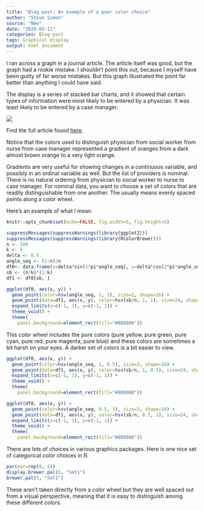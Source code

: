 ```yaml
---
title: "Blog post: An example of a poor color choice"
author: "Steve Simon"
source: "New"
date: "2020-03-11"
categories: Blog post
tags: Graphical display
output: html_document
---
```


I ran across a graph in a journal article. The article itself was good, but the graph had a rookie mistake. I shouldn't point this out, because I myself have been guilty of far worse mistakes. But this graph illustrated the point far better than anything I could have said.

<!---More--->

The display is a series of stacked bar charts, and it showed that certain types of information were most likely to be entered by a physician. It was least likely to be entered by a case manager.

![](http://www.pmean.com/images/20/misuse-of-gradient.png)

Find the full article found [here](https://medinform.jmir.org/2019/3/e13802/). 

Notice that the colors used to distinguish physician from social worker from nurse from case manager represented a gradient of oranges from a dark almost brown orange to a very light orange.

Gradients are very useful for showing changes in a continuous variable, and possibly in an ordinal variable as well. But the list of providers is nominal. There is no natural ordering from physician to social worker to nurse to case manager. For nominal data, you want to choose a set of colors that are readily distinguishable from one another. The usually means evenly spaced points along a color wheel.

Here's an example of what I mean.

```r
knitr::opts_chunk$set(echo=FALSE, fig.width=5, fig.height=5)
```


```r
suppressMessages(suppressWarnings(library(ggplot2)))
suppressMessages(suppressWarnings(library(RColorBrewer)))
n <- 500
k <- 5
delta <- 0.9
angle_seq <- (1:n)/n
df0<- data.frame(x=delta*sin(2*pi*angle_seq), y=delta*cos(2*pi*angle_seq))
sb <- (n/k)*(1:k)
df1 <- df0[sb, ]

ggplot(df0, aes(x, y)) +
  geom_point(color=hsv(angle_seq, 1, 1), size=2, shape=16) +
  geom_point(data=df1, aes(x, y), color=hsv(sb/n, 1, 1), size=24, shape=16) +
  expand_limits(x=c(-1, 1), y=c(-1, 1)) +
  theme_void() +
  theme(
    panel.background=element_rect(fill="#808080"))
```

This color wheel includes the pure colors (pure yellow, pure green, pure cyan, pure red, pure magenta, pure blue) and these colors are sometimes a bit harsh on your eyes. A darker set of colors is a bit easier to view.

```r
ggplot(df0, aes(x, y)) +
  geom_point(color=hsv(angle_seq, 1, 0.5), size=2, shape=16) +
  geom_point(data=df1, aes(x, y), color=hsv(sb/n, 1, 0.5), size=24, shape=16) +
  expand_limits(x=c(-1, 1), y=c(-1, 1)) +
  theme_void() +
  theme(
    panel.background=element_rect(fill="#808080"))
```

```r
ggplot(df0, aes(x, y)) +
  geom_point(color=hsv(angle_seq, 0.5, 1), size=2, shape=16) +
  geom_point(data=df1, aes(x, y), color=hsv(sb/n, 0.5, 1), size=24, shape=16) +
  expand_limits(x=c(-1, 1), y=c(-1, 1)) +
  theme_void() +
  theme(
    panel.background=element_rect(fill="#808080"))
```

There are lots of choices in various graphics packages. Here is one nice set of categorical color choices in R.

```r
par(mar=rep(0, 4))
display.brewer.pal(5, "Set1")
brewer.pal(5, "Set1")
```

These aren't taken directly from a color wheel but they are well spaced out from a visual perspective, meaning that it is easy to distinguish among these different colors.

